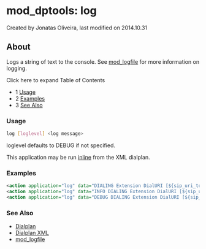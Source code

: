 
# mod_dptools: log 

 Created by  Jonatas Oliveira, last modified on 2014.10.31

## About

Logs a string of text to the console. See [mod\_logfile](../mod_logfile_1048990.mdx#about) for more information on logging.

Click here to expand Table of Contents

* 1 [Usage](#usage)
* 2 [Examples](#examples)
* 3 [See Also](#see-also)

### Usage

```bash
log [loglevel] <log message>
```

loglevel defaults to DEBUG if not specified.

This application may be run [inline](../../Dialplan/XML-Dialplan/index.mdx#about) from the XML dialplan.

### Examples

```xml
<action application="log" data="DIALING Extension DialURI [${sip_uri_to_dial}]"/>
<action application="log" data="INFO DIALING Extension DialURI [${sip_uri_to_dial}]"/>
<action application="log" data="DEBUG DIALING Extension DialURI [${sip_uri_to_dial}]"/>
```

### See Also

* [Dialplan](../../Dialplan/index.mdx#0-about)
* [Dialplan XML](../../Dialplan/XML-Dialplan/index.mdx#about)
* [mod\_logfile](../mod_logfile_1048990.mdx#about)


